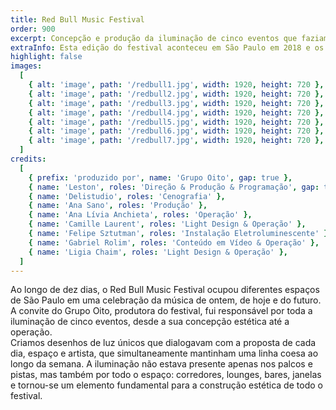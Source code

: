 ```yaml
---
title: Red Bull Music Festival
order: 900
excerpt: Concepção e produção da iluminação de cinco eventos que faziam parte do festival. 
extraInfo: Esta edição do festival aconteceu em São Paulo em 2018 e os cinco eventos foram na Praça do Patriarca, Void e Fabriketa.
highlight: false
images:
  [
    { alt: 'image', path: '/redbull1.jpg', width: 1920, height: 720 },
    { alt: 'image', path: '/redbull2.jpg', width: 1920, height: 720 },
    { alt: 'image', path: '/redbull3.jpg', width: 1920, height: 720 },
    { alt: 'image', path: '/redbull4.jpg', width: 1920, height: 720 },
    { alt: 'image', path: '/redbull5.jpg', width: 1920, height: 720 },
    { alt: 'image', path: '/redbull6.jpg', width: 1920, height: 720 },
    { alt: 'image', path: '/redbull7.jpg', width: 1920, height: 720 },
  ]
credits:
  [
    { prefix: 'produzido por', name: 'Grupo Oito', gap: true },
    { name: 'Leston', roles: 'Direção & Produção & Programação', gap: true },
    { name: 'Delistudio', roles: 'Cenografia' },
    { name: 'Ana Sano', roles: 'Produção' },
    { name: 'Ana Lívia Anchieta', roles: 'Operação' },
    { name: 'Camille Laurent', roles: 'Light Design & Operação' },
    { name: 'Felipe Sztutman', roles: 'Instalação Eletroluminescente' },
    { name: 'Gabriel Rolim', roles: 'Conteúdo em Vídeo & Operação' },
    { name: 'Ligia Chaim', roles: 'Light Design & Operação' },
  ]
---
```

Ao longo de dez dias, o Red Bull Music Festival ocupou diferentes espaços de São Paulo em uma celebração da música de ontem, de hoje e do futuro. A convite do Grupo Oito, produtora do festival, fui responsável por toda a iluminação de cinco eventos, desde a sua concepção estética até a operação.
<br />
Criamos desenhos de luz únicos que dialogavam com a proposta de cada dia, espaço e artista, que simultaneamente mantinham uma linha coesa ao longo da semana. A iluminação não estava presente apenas nos palcos e pistas, mas também  por todo o espaço: corredores, lounges, bares, janelas e tornou-se um elemento fundamental para a construção estética de todo o festival.
